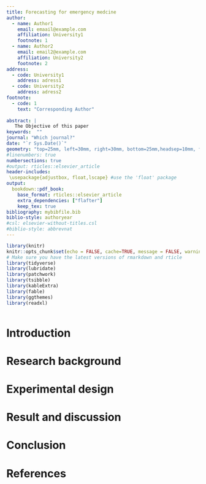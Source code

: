 ```yaml
---
title: Forecasting for emergency medcine
author:
  - name: Author1
    email: emaail@example.com
    affiliation: University1
    footnote: 1
  - name: Author2
    email: email2@example.com
    affiliation: University2
    footnote: 2
address:
  - code: University1
    address: adress1
  - code: University2
    address: adress2
footnote:
  - code: 1
    text: "Corresponding Author"
    
abstract: |
   The Objective of this paper
keywords:  ""
journal: "Which journal?"
date: "`r Sys.Date()`"
geometry: "top=25mm, left=30mm, right=30mm, bottom=25mm,headsep=10mm, footskip=12mm"
#linenumbers: true
numbersections: true
#output: rticles::elsevier_article
header-includes:  
 \usepackage{adjustbox, float,lscape} #use the 'float' package
output: 
  bookdown::pdf_book:
    base_format: rticles::elsevier_article
    extra_dependencies: ["flafter"]
    keep_tex: true
bibliography: mybibfile.bib
biblio-style: authoryear
#csl: elsevier-without-titles.csl
#biblio-style: abbrevnat
---
```


```r
library(knitr)
knitr::opts_chunk$set(echo = FALSE, cache=TRUE, message = FALSE, warning = FALSE)
# Make sure you have the latest versions of rmarkdown and rticle
library(tidyverse)
library(lubridate)
library(patchwork)
library(tsibble)
library(kableExtra)
library(fable)
library(ggthemes)
library(readxl)
```

```r

```

# Introduction

# Research background {#lit}


# Experimental design {#design}


# Result and discussion {#result}


# Conclusion {#conclusion}



# References {#references .unnumbered}
